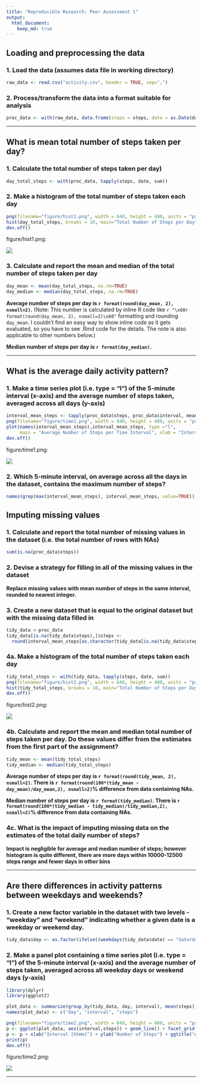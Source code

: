 ```yaml
---
title: "Reproducible Research: Peer Assessment 1"
output: 
  html_document:
    keep_md: true
---
```



## Loading and preprocessing the data

### 1. Load the data (assumes data file in working directory)
```r
raw_data <- read.csv("activity.csv", header = TRUE, sep=",")
```

### 2. Process/transform the data into a format suitable for analysis
```r
proc_data <- with(raw_data, data.frame(steps = steps, date = as.Date(date), interval = interval))
```

***
## What is mean total number of steps taken per day?

### 1. Calculate the total number of steps taken per day)
```r
day_total_steps <- with(proc_data, tapply(steps, date, sum))
```

### 2. Make a histogram of the total number of steps taken each day
```r
png(filename="figure/hist1.png", width = 640, height = 480, units = "px", pointsize = 12)
hist(day_total_steps, breaks = 10, main="Total Number of Steps per Day", xlab="Steps")
dev.off()
```
figure/hist1.png:

![](figure/hist1.png)

### 3. Calculate and report the mean and median of the total number of steps taken per day
```r
day_mean <- mean(day_total_steps, na.rm=TRUE)
day_median <- median(day_total_steps, na.rm=TRUE)
```
**Average number of steps per day is `r format(round(day_mean, 2), nsmall=2)`.** (Note: This number is calculated by inline R code like `r "\x60r format(round(day_mean, 2), nsmall=2)\x60"` formatting and rounding `day_mean`. I couldn't find an easy way to show inline code as it gets evaluated, so you have to see .Rmd code for the details. The note is also applicable to other numbers below.)

**Median number of steps per day is `r format(day_median)`.**

***
## What is the average daily activity pattern?

### 1. Make a time series plot (i.e. type = "l") of the 5-minute interval (x-axis) and the average number of steps taken, averaged across all days (y-axis)
```r
interval_mean_steps <- tapply(proc_data$steps, proc_data$interval, mean, na.rm=TRUE)
png(filename="figure/time1.png", width = 640, height = 480, units = "px", pointsize = 12)
plot(names(interval_mean_steps),interval_mean_steps, type ="l",
     main = "Average Number of Steps per Time Interval", xlab = "Interval [hhmm]", ylab ="Number of Steps")
dev.off()
```
figure/time1.png:

![](figure/time1.png)

### 2. Which 5-minute interval, on average across all the days in the dataset, contains the maximum number of steps?
```r
names(grep(max(interval_mean_steps), interval_mean_steps, value=TRUE))
```

## Imputing missing values

### 1. Calculate and report the total number of missing values in the dataset (i.e. the total number of rows with NAs)
```r
sum(is.na(proc_data$steps))
```

### 2. Devise a strategy for filling in all of the missing values in the dataset

**Replace missing values with mean number of steps in the same interval, rounded to nearest integer.**

### 3. Create a new dataset that is equal to the original dataset but with the missing data filled in
```r
tidy_data <-proc_data
tidy_data[is.na(tidy_data$steps),]$steps <-
  round(interval_mean_steps[as.character(tidy_data[is.na(tidy_data$steps),]$interval)])
```

### 4a. Make a histogram of the total number of steps taken each day
```r
tidy_total_steps <- with(tidy_data, tapply(steps, date, sum))
png(filename="figure/hist2.png", width = 640, height = 480, units = "px", pointsize = 12)
hist(tidy_total_steps, breaks = 10, main="Total Number of Steps per Day", xlab="Steps")
dev.off()
```
figure/hist2.png:

![](figure/hist2.png)

### 4b. Calculate and report the mean and median total number of steps taken per day. Do these values differ from the estimates from the first part of the assignment?
```r
tidy_mean <- mean(tidy_total_steps)
tidy_median <- median(tidy_total_steps)
```
**Average number of steps per day is `r format(round(tidy_mean, 2), nsmall=2)`. There is `r format(round(100*(tidy_mean - day_mean)/day_mean,2), nsmall=2)`% difference from data containing NAs.**

**Median number of steps per day is `r format(tidy_median)`. There is `r format(round(100*(tidy_median - tidy_median)/tidy_median,2), nsmall=2)`% difference from data containing NAs.**

### 4c. What is the impact of imputing missing data on the estimates of the total daily number of steps?

**Impact is negligible for average and median number of steps; however histogram is quite different, there are more days within 10000-12500 steps range and fewer days in other bins**

***
## Are there differences in activity patterns between weekdays and weekends?

### 1. Create a new factor variable in the dataset with two levels - "weekday" and "weekend" indicating whether a given date is a weekday or weekend day.
```r
tidy_data$day <- as.factor(ifelse((weekdays(tidy_data$date) == "Saturday" | weekdays(tidy_data$date) == "Sunday"), "weekend", "weekday"))
```

### 2. Make a panel plot containing a time series plot (i.e. type = "l") of the 5-minute interval (x-axis) and the average number of steps taken, averaged across all weekday days or weekend days (y-axis) 

```r

library(dplyr)
library(ggplot2)

plot_data <- summarize(group_by(tidy_data, day, interval), mean(steps))
names(plot_data) <- c("day", "interval", "steps")

png(filename="figure/time2.png", width = 640, height = 480, units = "px", pointsize = 12)
p <- ggplot(plot_data, aes(interval,steps)) + geom_line() + facet_grid(day~.)
p <- p + xlab("Interval [hhmm]") + ylab("Number of Steps") + ggtitle("Average Number of Steps per Time Interval")
print(p)
dev.off()
```
figure/time2.png:

![](figure/time2.png)

***
